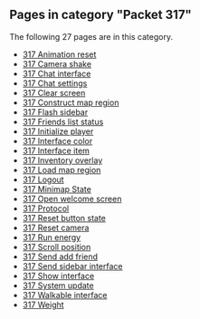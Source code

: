 <!-- DO NOT EDIT BELOW THIS LINE, OR CHANGE THIS COMMENT, CODE AUTOMATICALLY GENERATED BY category.sh -->
== '''Pages in category "Packet 317"''' ==
The following 27 pages are in this category.
* [[317 Animation reset]]
* [[317 Camera shake]]
* [[317 Chat interface]]
* [[317 Chat settings]]
* [[317 Clear screen]]
* [[317 Construct map region]]
* [[317 Flash sidebar]]
* [[317 Friends list status]]
* [[317 Initialize player]]
* [[317 Interface color]]
* [[317 Interface item]]
* [[317 Inventory overlay]]
* [[317 Load map region]]
* [[317 Logout]]
* [[317 Minimap State]]
* [[317 Open welcome screen]]
* [[317 Protocol]]
* [[317 Reset button state]]
* [[317 Reset camera]]
* [[317 Run energy]]
* [[317 Scroll position]]
* [[317 Send add friend]]
* [[317 Send sidebar interface]]
* [[317 Show interface]]
* [[317 System update]]
* [[317 Walkable interface]]
* [[317 Weight]]
